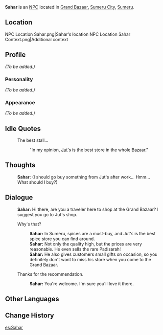 {{Character Infobox
|type             = NPC
|image            = NPC Sahar.png
|region           = Sumeru
|affiliation      = Corps of Thirty
|title            = Mercenary, Corps of Thirty
|ancestry         = <!-- Clan/family -->
|father           = 
|mother           = 
|spouse           = 
|sibling          = 
|child            = 
|relative         = 
|voiceEN          = 
|voiceCN          = 
|voiceJP          = 
|dialoguereward   = 
}}
'''Sahar''' is an [[NPC]] located in [[Grand Bazaar]], [[Sumeru City]], [[Sumeru]].

==Location==
<gallery>
NPC Location Sahar.png|Sahar's location
NPC Location Sahar Context.png|Additional context
</gallery>

==Profile==
''(To be added.)''

===Personality===
''(To be added.)''

===Appearance===
''(To be added.)''
<!--
==Quests and Events==
{{Quests and Events}}
-->
==Idle Quotes==
{{Dialogue start}}
: {{DIcon|Idle}} The best stall...
:: {{A|VO Sahar 01.ogg}} "In my opinion, [[Jut]]'s is the best store in the whole Bazaar."
{{Dialogue end}}

==Thoughts==
{{All Schemes to Know Explanation|name=Sahar}}
:{{A|VO Sahar All Schemes to Know 01.ogg}} '''Sahar:''' (I should go buy something from Jut's after work... Hmm... What should I buy?)

==Dialogue==
{{Dialogue start}}
:'''Sahar:''' Hi there, are you a traveler here to shop at the Grand Bazaar? I suggest you go to Jut's shop.
:{{DIcon}} Why's that?
::'''Sahar:''' In Sumeru, spices are a must-buy, and Jut's is the best spice store you can find around.
::'''Sahar:''' Not only the quality high, but the prices are very reasonable. He even sells the rare Padisarah!
::'''Sahar:''' He also gives customers small gifts on occasion, so you definitely don't want to miss his store when you come to the Grand Bazaar.
:{{DIcon}} Thanks for the recommendation.
::'''Sahar:''' You're welcome. I'm sure you'll love it there.
{{Dialogue end}}
<!--

==Event Dialogue==
===Event Name===
{{Dialogue start}}
:'''{{subst:PAGENAME}}:'''
{{Dialogue end}}

==Trivia==
* 
-->
==Other Languages==
{{Other Languages
|default_hidden = 1
|en      = Sahar
|zhs     = 萨哈尔
|zhs_rm  = Sàhā'ěr
|zht     = 薩哈爾
|zht_rm  = Sàhā'ěr
|ja      = サハル
|ja_rm   = Saharu
|ko      = 사하르
|ko_rm   = Sahareu
|es      = Sahar
|fr      = Sahar
|ru      = Сахар
|th      = Sahar
|vi      = Sahar
|de      = Sahar
|id      = Sahar
|pt      = Sahar
|tr      = Sahar
|it      = Sahar
}}

==Change History==
{{Change History|3.0}}

[[es:Sahar]]